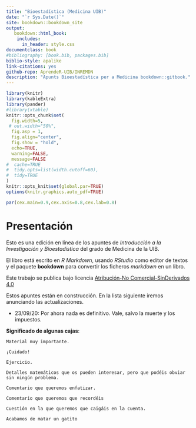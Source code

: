 ```yaml
--- 
title: "Bioestadística (Medicina UIB)"
date: "`r Sys.Date()`"
site: bookdown::bookdown_site
output: 
   bookdown::html_book:
    includes:
      in_header: style.css
documentclass: book
#bibliography: [book.bib, packages.bib]
biblio-style: apalike
link-citations: yes
github-repo: AprendeR-UIB/INREMDN
description: "Apunts Bioestadística per a Medicina bookdown::gitbook."
---
```


```r
library(knitr)
library(kableExtra)
library(pander)
#library(xtable)
knitr::opts_chunk$set(
  fig.width=5, 
 # out.width="50%",
  fig.asp = 1,
  fig.align="center", 
  fig.show = "hold",
  echo=TRUE, 
  warning=FALSE, 
  message=FALSE
#  cache=TRUE
#  tidy.opts=list(width.cutoff=60),
#  tidy=TRUE
)
knitr::opts_knit$set(global.par=TRUE)
options(knitr.graphics.auto_pdf=TRUE)
```

```r
par(cex.main=0.9,cex.axis=0.8,cex.lab=0.8)
```




\renewcommand\chaptername{Tema}
\renewcommand{\leq}{\leqslant}
\renewcommand{\geq}{\geqslant}

# Presentación {-}

Esto es una edición en línea de los apuntes de *Introducción a la Investigación y Bioestadística* del grado de Medicina de la UIB. 

El libro está escrito en *R Markdown*, usando *RStudio* como editor de textos y el paquete **bookdown** para convertir los ficheros *markdown* en un libro.

Este trabajo se publica bajo licencia [Atribución-No Comercial-SinDerivados 4.0](https://creativecommons.org/licenses/by-nc-nd/4.0/)

Estos apuntes están en construcción. En la lista siguiente iremos anunciando las actualizaciones.

* 23/09/20: Por ahora nada es definitivo. Vale, salvo la muerte y los impuestos.


**Significado de algunas cajas**:

```block2
Material muy importante.
```

```block2
¡Cuidado!
```
```block2
Ejercicio.
```
```block2
Detalles matemáticos que os pueden interesar, pero que podéis obviar sin ningún problema.
```
```block2
Comentario que queremos enfatizar.
```
```block2
Comentario que queremos que recordéis
```
```block2
Cuestión en la que queremos que caigáis en la cuenta.
```
```block2
Acabamos de matar un gatito
```

